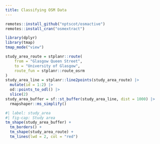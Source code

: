 ```yaml
---
title: Classifying OSM Data
---
```



```r
remotes::install_github("nptscot/osmactive")
remotes::install_cran("osmextract")
```

```r
library(dplyr)
library(tmap)
tmap_mode("view")
```


```r
study_area_route = stplanr::route(
    from = "Glasgow Queen Street",
    to = "University of Glasgow",
    route_fun = stplanr::route_osrm
)
study_area_line = stplanr::line2points(study_area_route) |>
  mutate(id = 1:2) |>
  od::points_to_odl() |>
  slice(2)
study_area_buffer = sf::st_buffer(study_area_line, dist = 1000) |>
  rmapshaper::ms_simplify()
```


```r
#| label: study_area
#| fig-cap: Study area
tm_shape(study_area_buffer) +
  tm_borders() +
  tm_shape(study_area_route) +
  tm_lines(lwd = 2, col = "red")
```
